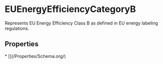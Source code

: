 
# EUEnergyEfficiencyCategoryB

Represents EU Energy Efficiency Class B as defined in EU energy labeling regulations.

## Properties

<Grid>
* [](/Properties/Schema.org/)

</Grid>

